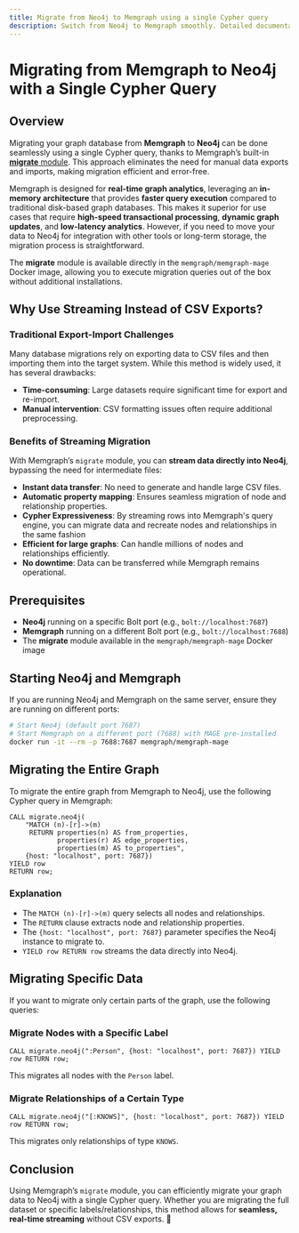 ```yaml
---
title: Migrate from Neo4j to Memgraph using a single Cypher query
description: Switch from Neo4j to Memgraph smoothly. Detailed documentation to guide the migration process for a seamless transition to Memgraph. 
---
```



# Migrating from Memgraph to Neo4j with a Single Cypher Query

## Overview
Migrating your graph database from **Memgraph** to **Neo4j** can be done seamlessly using a single Cypher query,
thanks to Memgraph’s built-in [**migrate** module](/advanced-algorithms/available-algorithms/migrate). 
This approach eliminates the need for manual data exports and imports, making migration efficient and error-free.

Memgraph is designed for **real-time graph analytics**, leveraging an **in-memory architecture** that provides 
**faster query execution** compared to traditional disk-based graph databases. This makes it superior 
for use cases that require **high-speed transactional processing**, **dynamic graph updates**, and 
**low-latency analytics**. However, if you need to move your data to Neo4j for integration with 
other tools or long-term storage, the migration process is straightforward.

The **migrate** module is available directly in the `memgraph/memgraph-mage` Docker image, allowing you
to execute migration queries out of the box without additional installations.

## Why Use Streaming Instead of CSV Exports?
### Traditional Export-Import Challenges
Many database migrations rely on exporting data to CSV files and then importing them into the target system.
While this method is widely used, it has several drawbacks:
- **Time-consuming**: Large datasets require significant time for export and re-import.
- **Manual intervention**: CSV formatting issues often require additional preprocessing.

### Benefits of Streaming Migration
With Memgraph’s `migrate` module, you can **stream data directly into Neo4j**, bypassing the need for intermediate files:
- **Instant data transfer**: No need to generate and handle large CSV files.
- **Automatic property mapping**: Ensures seamless migration of node and relationship properties.
- **Cypher Expressiveness**: By streaming rows into Memgraph's query engine, you can migrate data and recreate nodes and relationships
in the same fashion
- **Efficient for large graphs**: Can handle millions of nodes and relationships efficiently.
- **No downtime**: Data can be transferred while Memgraph remains operational.

## Prerequisites
- **Neo4j** running on a specific Bolt port (e.g., `bolt://localhost:7687`)
- **Memgraph** running on a different Bolt port (e.g., `bolt://localhost:7688`)
- The **migrate** module available in the `memgraph/memgraph-mage` Docker image

## Starting Neo4j and Memgraph
If you are running Neo4j and Memgraph on the same server, ensure they are running on different ports:

```sh
# Start Neo4j (default port 7687)
# Start Memgraph on a different port (7688) with MAGE pre-installed
docker run -it --rm -p 7688:7687 memgraph/memgraph-mage
```

## Migrating the Entire Graph
To migrate the entire graph from Memgraph to Neo4j, use the following Cypher query in Memgraph:

```cypher
CALL migrate.neo4j(
    "MATCH (n)-[r]->(m) 
     RETURN properties(n) AS from_properties, 
            properties(r) AS edge_properties, 
            properties(m) AS to_properties", 
    {host: "localhost", port: 7687}) 
YIELD row 
RETURN row;
```

### Explanation
- The `MATCH (n)-[r]->(m)` query selects all nodes and relationships.
- The `RETURN` clause extracts node and relationship properties.
- The `{host: "localhost", port: 7687}` parameter specifies the Neo4j instance to migrate to.
- `YIELD row RETURN row` streams the data directly into Neo4j.

## Migrating Specific Data
If you want to migrate only certain parts of the graph, use the following queries:

### Migrate Nodes with a Specific Label
```cypher
CALL migrate.neo4j(":Person", {host: "localhost", port: 7687}) YIELD row RETURN row;
```
This migrates all nodes with the `Person` label.

### Migrate Relationships of a Certain Type
```cypher
CALL migrate.neo4j("[:KNOWS]", {host: "localhost", port: 7687}) YIELD row RETURN row;
```
This migrates only relationships of type `KNOWS`.

## Conclusion
Using Memgraph’s `migrate` module, you can efficiently migrate your graph data to Neo4j with a single Cypher
query. Whether you are migrating the full dataset or specific labels/relationships, this method allows for 
**seamless, real-time streaming** without CSV exports. 🚀

